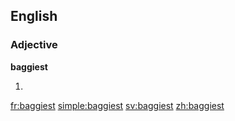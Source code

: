 ==English==

===Adjective===
'''baggiest'''

# {{superlative of|baggy}}

[[fr:baggiest]]
[[simple:baggiest]]
[[sv:baggiest]]
[[zh:baggiest]]